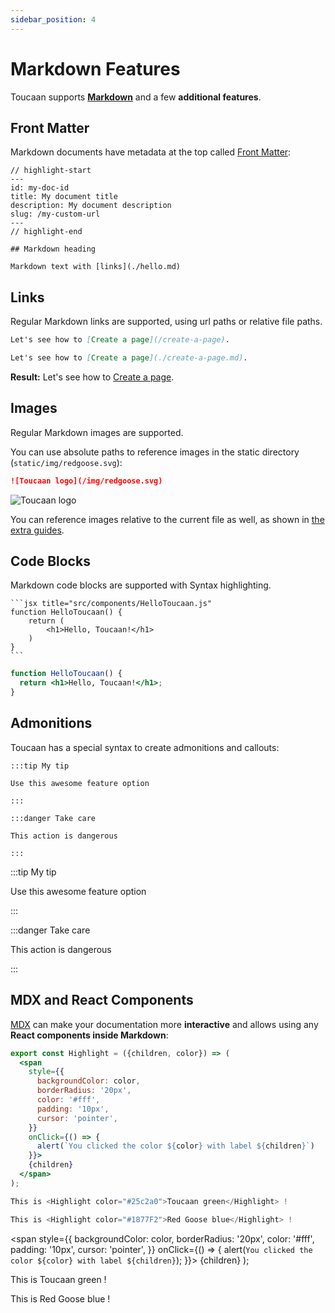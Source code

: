 ```yaml
---
sidebar_position: 4
---
```


# Markdown Features

Toucaan supports **[Markdown](https://daringfireball.net/projects/markdown/syntax)** and a few **additional features**.

## Front Matter

Markdown documents have metadata at the top called [Front Matter](https://jekyllrb.com/docs/front-matter/):

```text title="my-doc.md"
// highlight-start
---
id: my-doc-id
title: My document title
description: My document description
slug: /my-custom-url
---
// highlight-end

## Markdown heading

Markdown text with [links](./hello.md)
```

## Links

Regular Markdown links are supported, using url paths or relative file paths.

```md
Let's see how to [Create a page](/create-a-page).
```

```md
Let's see how to [Create a page](./create-a-page.md).
```

**Result:** Let's see how to [Create a page](./create-a-page.md).

## Images

Regular Markdown images are supported.

You can use absolute paths to reference images in the static directory (`static/img/redgoose.svg`):

```md
![Toucaan logo](/img/redgoose.svg)
```

![Toucaan logo](/img/redgoose.svg)

You can reference images relative to the current file as well, as shown in [the extra guides](../toucaan-advanced/manage-docs-versions.md).

## Code Blocks

Markdown code blocks are supported with Syntax highlighting.

    ```jsx title="src/components/HelloToucaan.js"
    function HelloToucaan() {
        return (
            <h1>Hello, Toucaan!</h1>
        )
    }
    ```

```jsx title="src/components/HelloToucaan.js"
function HelloToucaan() {
  return <h1>Hello, Toucaan!</h1>;
}
```

## Admonitions

Toucaan has a special syntax to create admonitions and callouts:

    :::tip My tip

    Use this awesome feature option

    :::

    :::danger Take care

    This action is dangerous

    :::

:::tip My tip

Use this awesome feature option

:::

:::danger Take care

This action is dangerous

:::

## MDX and React Components

[MDX](https://mdxjs.com/) can make your documentation more **interactive** and allows using any **React components inside Markdown**:

```jsx
export const Highlight = ({children, color}) => (
  <span
    style={{
      backgroundColor: color,
      borderRadius: '20px',
      color: '#fff',
      padding: '10px',
      cursor: 'pointer',
    }}
    onClick={() => {
      alert(`You clicked the color ${color} with label ${children}`)
    }}>
    {children}
  </span>
);

This is <Highlight color="#25c2a0">Toucaan green</Highlight> !

This is <Highlight color="#1877F2">Red Goose blue</Highlight> !
```

  <span
    style={{
      backgroundColor: color,
      borderRadius: '20px',
      color: '#fff',
      padding: '10px',
      cursor: 'pointer',
    }}
    onClick={() => {
      alert(`You clicked the color ${color} with label ${children}`);
    }}>
    {children}
  </span>
);

This is <Highlight color="#25c2a0">Toucaan green</Highlight> !

This is <Highlight color="#1877F2">Red Goose blue</Highlight> !
